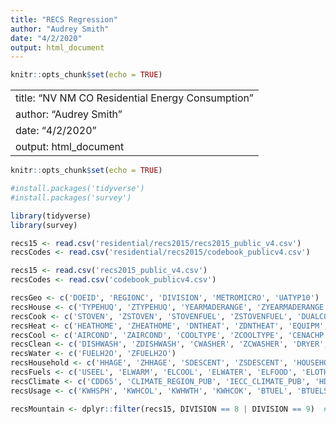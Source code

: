 ```yaml
---
title: "RECS Regression"
author: "Audrey Smith"
date: "4/2/2020"
output: html_document
---
```


```r
knitr::opts_chunk$set(echo = TRUE)
```

---
title: "NV NM CO Residential Energy Consumption"
author: "Audrey Smith"
date: "4/2/2020"
output: html_document
---

```r
knitr::opts_chunk$set(echo = TRUE)
```

```r
#install.packages('tidyverse')
#install.packages('survey')

library(tidyverse)
library(survey)
```

```r
recs15 <- read.csv('residential/recs2015/recs2015_public_v4.csv')
recsCodes <- read.csv('residential/recs2015/codebook_publicv4.csv')
```

```r
recs15 <- read.csv('recs2015_public_v4.csv')
recsCodes <- read.csv('codebook_publicv4.csv')
```


```r
recsGeo <- c('DOEID', 'REGIONC', 'DIVISION', 'METROMICRO', 'UATYP10')
recsHouse <- c('TYPEHUQ', 'ZTYPEHUQ', 'YEARMADERANGE', 'ZYEARMADERANGE', 'STUDIO', 'ZSTUDIO', 'BEDROOMS', 'ZBEDROOMS', 'NCOMBATH', 'ZNCOMBATH', 'NHAFBATH', 'ZNHAFBATH', 'TOTROOMS', 'ZTOTROOMS', 'WALLTYPE', 'ZWALLTYPE', 'ROOFTYPE', 'ZROOFTYPE', 'HIGHCEIL', 'ZHIGHCEIL', 'WINDOWS', 'ZWINDOWS', 'TYPEGLASS', 'ZTYPEGLASS', 'ADQINSUL', 'ZADQINSUL', 'UGASHERE', 'ZUGASHERE', 'POOL', 'ZPOOL', 'SOLAR')
recsCook <- c('STOVEN', 'ZSTOVEN', 'STOVENFUEL', 'ZSTOVENFUEL', 'DUALCOOKTFUEL', 'ZDUALCOOKTFUEL', 'DUALOVENFUEL', 'ZDUALOVENFUEL')
recsHeat <- c('HEATHOME', 'ZHEATHOME', 'DNTHEAT', 'ZDNTHEAT', 'EQUIPM', 'ZEQUIPM', 'FUELHEAT', 'ZFUELHEAT', 'EQUIPAGE', 'ZEQUIPAGE', 'THERMAIN', 'ZTHERMAIN', 'PROTHERM', 'ZPROTHERM', 'TEMPHOME', 'ZTEMPHOME', 'TEMPGONE', 'ZTEMPGONE', 'TEMPNITE', 'ZTEMPNITE', 'TOTHSQFT')
recsCool <- c('AIRCOND', 'ZAIRCOND', 'COOLTYPE', 'ZCOOLTYPE', 'CENACHP', 'ZCENACHP', 'AGECENAC', 'ZAGECENAC', 'THERMAINAC', 'ZTHERMAINAC', 'PROTHERMAC', 'ZPROTHERMAC', 'TEMPHOMEAC', 'ZTEMPHOMEAC', 'TEMPINTEAC', 'ZTEMPNITEAC', 'TOTCSQFT')
recsClean <- c('DISHWASH', 'ZDISHWASH', 'CWASHER', 'ZCWASHER', 'DRYER', 'ZDRYWER', 'DRYRFUEL', 'ZDRYRFUEL')
recsWater <- c('FUELH2O', 'ZFUELH2O')
recsHousehold <- c('HHAGE', 'ZHHAGE', 'SDESCENT', 'ZSDESCENT', 'HOUSEHOLDER_RACE', 'ZHOUSEHOLDER_RACE', 'NHSLDMEM', 'ZNHSLDMEM', 'NUMADULT', 'ZNUMADULT', 'NUMCHILD', 'ZNUMCHILD', 'MONEYPY', 'ZMONEYPY', 'NWEIGHT')
recsFuels <- c('USEEL', 'ELWARM', 'ELCOOL', 'ELWATER', 'ELFOOD', 'ELOTHER', 'USENG', 'UGWARM', 'UGWATER', 'UGCOOK', 'UGOTH', 'USELP', 'LPWARM', 'LPWATER', 'LPCOOK', 'LPOTHER', 'USEFO', 'FOWARM', 'FOWATER', 'FOOTHER', 'USEWOOD', 'WOODLOGS', 'WDWARM', 'WDWATER', 'USESOLAR', 'SOLWATER', 'SOLOTHER')
recsClimate <- c('CDD65', 'CLIMATE_REGION_PUB', 'IECC_CLIMATE_PUB', 'HDD65', 'WSF', 'OA_LAT')
recsUsage <- c('KWHSPH', 'KWHCOL', 'KWHWTH', 'KWHCOK', 'BTUEL', 'BTUELSPH', 'BTUELCOL', 'BTUELWTH', 'BTUELCOK', 'DOLLAREL', 'CUFEETNGSPH', 'CUFEETNGWTH', 'CUFEETNGCOK', 'BTUNG', 'DOLLARNG', 'GALLONLP', 'GALLONLPSPH', 'GALLONLPWTH', 'GALLONLPCOK', 'BTULP', 'BTULPSPH', 'BTULPWTH', 'BTULPCOK', 'DOLLARLP', 'GALLONFO', 'GALLONFOSPH', 'GALLONFOWTH', 'GALLONFONEC', 'BTUFO', 'DOLLARFO', 'TOTALBTU', 'TOTALDOL', 'TOTALBTUSPH', 'TOTALDOLSPH', 'TOTALBTUWTH', 'TOTALDOLWTH', 'TOTALBTUCOK', 'TOTALDOLCOK', 'WOODAMT', 'ZWOODAMT')
```

```r
recsMountain <- dplyr::filter(recs15, DIVISION == 8 | DIVISION == 9)  #I think they're all Mountain South but having a hard time verifying? This would be 9
```

